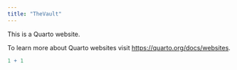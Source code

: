 ```yaml
---
title: "TheVault"
---
```



This is a Quarto website.

To learn more about Quarto websites visit <https://quarto.org/docs/websites>.

```r
1 + 1
```
